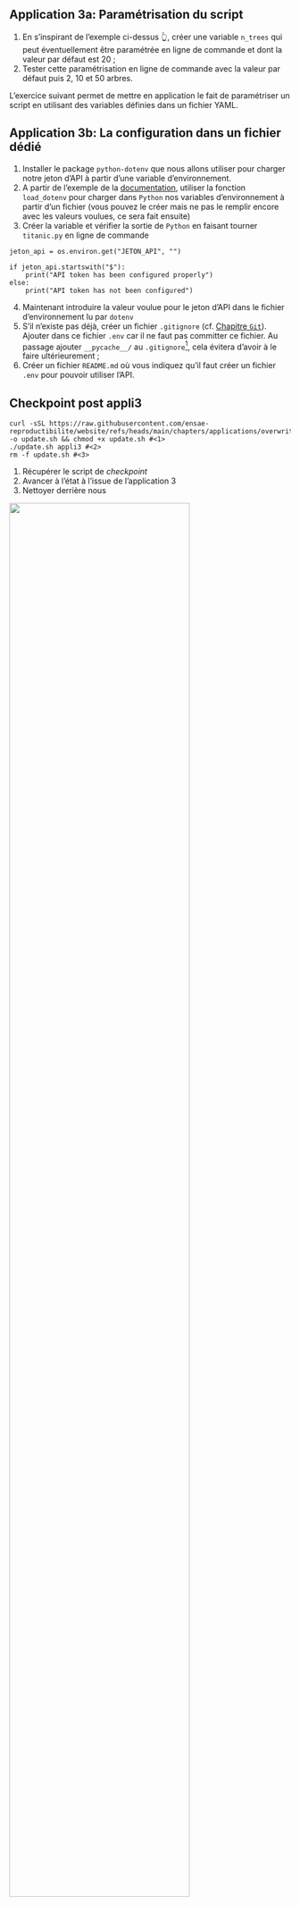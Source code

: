 ::: {.application}
## Application 3a: Paramétrisation du script

1. En s'inspirant de l'exemple ci-dessus 👆️,
créer une variable `n_trees` qui peut éventuellement être paramétrée en ligne de commande
et dont la valeur par défaut est 20 ;
2. Tester cette paramétrisation en ligne de commande avec la valeur par défaut
puis 2, 10 et 50 arbres.
:::

L'exercice suivant permet de mettre en application le fait de paramétriser
un script en utilisant des variables définies dans un fichier YAML.


::: {.application}
## Application 3b: La configuration dans un fichier dédié

1. Installer le package `python-dotenv` que nous allons utiliser pour charger notre jeton d'API à partir d'une variable d'environnement.
2. A partir de l'exemple de la [documentation](https://pypi.org/project/python-dotenv/), utiliser la fonction `load_dotenv` pour charger dans `Python` nos variables d'environnement à partir d'un fichier (vous pouvez le créer mais ne pas le remplir encore avec les valeurs voulues, ce sera fait ensuite)
3. Créer la variable et vérifier la sortie de `Python` en faisant tourner `titanic.py` en ligne de commande


```.python
jeton_api = os.environ.get("JETON_API", "")

if jeton_api.startswith("$"):
    print("API token has been configured properly")
else:
    print("API token has not been configured")
```

4. Maintenant introduire la valeur voulue pour le jeton d'API dans le fichier d'environnement lu par `dotenv`
5. S'il n'existe pas déjà, créer un fichier `.gitignore` (cf. [Chapitre `Git`](/chapters/git.qmd)). Ajouter dans ce fichier `.env` car il ne faut pas committer ce fichier. Au passage ajouter `__pycache__/` au `.gitignore`[^pycache], cela
évitera d'avoir à le faire ultérieurement ;
1. Créer un fichier `README.md` où vous indiquez qu'il faut créer un fichier `.env` pour
pouvoir utiliser l'API.

[^fileexist]: Ici, le jeton d'API n'est pas indispensable pour que le code
    fonctionne. Afin d'éviter une erreur non nécessaire
    lorsqu'on automatisera le processus, on peut
    créer une condition qui vérifie la présence ou non de ce fichier.
    Le script reste donc reproductible même pour un utilisateur n'ayant pas le fichier
    `secrets.yaml`.

[^pycache]: Il est normal d'avoir des dossiers `__pycache__` qui traînent en local : ils se créent automatiquement à l'exécution d'un script en `Python`. Néanmoins, il ne faut pas associer ces fichiers à `Git`, voilà pourquoi on les ajoute au `.gitignore`.


:::


::: {.callout-caution collapse="true"}
## Checkpoint post appli3

```.python
curl -sSL https://raw.githubusercontent.com/ensae-reproductibilite/website/refs/heads/main/chapters/applications/overwrite.sh -o update.sh && chmod +x update.sh #<1>
./update.sh appli3 #<2>
rm -f update.sh #<3>
```

1. Récupérer le script de _checkpoint_
2. Avancer à l'état à l'issue de l'application 3
3. Nettoyer derrière nous

![](/checkpoint.jpg){width=80% fig-align="center"}

:::
